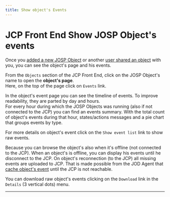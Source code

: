 ```yaml
---
title: Show object's Events
---
```

# JCP Front End Show JOSP Object's events


Once you [added a new JOSP Object](register_a_josp_object) or another [user shared an object](share_object_with_user) with you, you can see the object's page and his events.

From the ```Objects``` section of the JCP Front End, click on the JOSP Object's name to open the **object's page**.<br/>
Here, on the top of the page click on ```Events``` link.

In the object's event page you can see the timeline of events.
To improve readability, they are parted by day and hours.<br/>
For every hour during which the JOSP Objects was running (also if not connected to the JCP) you can find an events summary.
With the total count of object's events during that hour, states/actions messages and a pie chart that groups events by type.

For more details on object's event click on the ```Show event list``` link to show raw events.

Because you can browse the object's also when it's offline (not connected to the JCP).
When an object's is offline, you can display his events until he disconnect to the JCP.
On object's reconnection (to the JCP) all missing events are uploaded to JCP.
That is made possible from the JOD Agent that [cache object's event](/docs/references/josp/jod/specs/files#cache) until the JCP is not reachable.

You can download raw object's events clicking on the ```Download``` link in the ```Details``` (3 vertical dots) menu.

---

<YoutubeVideo videoId="2g811Eo7K8U" />

